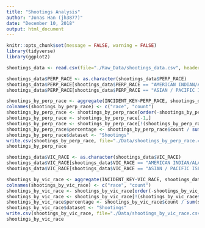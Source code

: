 ```yaml
---
title: "Shootings Analysis"
author: "Jonas Han (jh3877)"
date: "December 10, 2018"
output: html_document
---
```



```r
knitr::opts_chunk$set(message = FALSE, warning = FALSE)
library(tidyverse)
library(ggplot2)
```

```r
shootings_data <- read.csv(file="./Raw_Data/shootings_data.csv", header=TRUE, na.strings="n/a")
```

```r
shootings_data$PERP_RACE <- as.character(shootings_data$PERP_RACE)
shootings_data$PERP_RACE[shootings_data$PERP_RACE == "AMERICAN INDIAN/ALASKAN NATIVE"] <- "AMER IND"
shootings_data$PERP_RACE[shootings_data$PERP_RACE == "ASIAN / PACIFIC ISLANDER"] <- "ASIAN/PAC.ISL"

shootings_by_perp_race <- aggregate(INCIDENT_KEY~PERP_RACE, shootings_data, length)
colnames(shootings_by_perp_race) <- c("race", "count")
shootings_by_perp_race <- shootings_by_perp_race[order(-shootings_by_perp_race$count),]
shootings_by_perp_race <- shootings_by_perp_race[-1,]
shootings_by_perp_race <- shootings_by_perp_race[!(shootings_by_perp_race$race=="UNKNOWN"),]
shootings_by_perp_race$percentage <- shootings_by_perp_race$count / sum(shootings_by_perp_race$count)
shootings_by_perp_race$dataset <- "Shootings"
write.csv(shootings_by_perp_race, file="./Data/shootings_by_perp_race.csv", row.names=FALSE)
shootings_by_perp_race
```

```r
shootings_data$VIC_RACE <- as.character(shootings_data$VIC_RACE)
shootings_data$VIC_RACE[shootings_data$VIC_RACE == "AMERICAN INDIAN/ALASKAN NATIVE"] <- "AMER IND"
shootings_data$VIC_RACE[shootings_data$VIC_RACE == "ASIAN / PACIFIC ISLANDER"] <- "ASIAN/PAC.ISL"

shootings_by_vic_race <- aggregate(INCIDENT_KEY~VIC_RACE, shootings_data, length)
colnames(shootings_by_vic_race) <- c("race", "count")
shootings_by_vic_race <- shootings_by_vic_race[order(-shootings_by_vic_race$count),]
shootings_by_vic_race <- shootings_by_vic_race[!(shootings_by_vic_race$race=="UNKNOWN"),]
shootings_by_vic_race$percentage <- shootings_by_vic_race$count / sum(shootings_by_vic_race$count)
shootings_by_vic_race$dataset <- "Shootings"
write.csv(shootings_by_vic_race, file="./Data/shootings_by_vic_race.csv", row.names=FALSE)
shootings_by_vic_race
```

